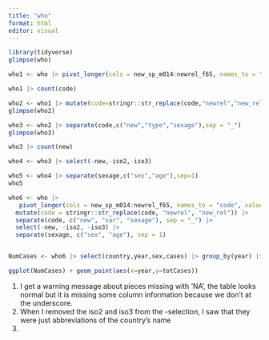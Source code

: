 ```yaml
---
title: "who"
format: html
editor: visual
---
```


```r
library(tidyverse)
glimpse(who)

who1 <- who |> pivot_longer(cols = new_sp_m014:newrel_f65, names_to = "code", values_to="cases",values_drop_na=TRUE)

who1 |> count(code)

who2 <- who1 |> mutate(code=stringr::str_replace(code,"newrel","new_rel"))
glimpse(who2)

who3 <- who2 |> separate(code,c("new","type","sexage"),sep = "_")
glimpse(who3)

who3 |> count(new)

who4 <- who3 |> select(-new,-iso2,-iso3)

who5 <- who4 |> separate(sexage,c("sex","age"),sep=1)
who5

who6 <- who |>
   pivot_longer(cols = new_sp_m014:newrel_f65, names_to = "code", values_to = "cases", values_drop_na = TRUE) |> 
  mutate(code = stringr::str_replace(code, "newrel", "new_rel")) |>
  separate(code, c("new", "var", "sexage"), sep = "_") |> 
  select(-new, -iso2, -iso3) |> 
  separate(sexage, c("sex", "age"), sep = 1)


NumCases <- who6 |> select(country,year,sex,cases) |> group_by(year) |> summarise(totCases = sum(cases))

ggplot(NumCases) + geom_point(aes(x=year,y=totCases))
```

1.  I get a warning message about pieces missing with 'NA', the table looks normal but it is missing some column information because we don't at the underscore.
2.  When I removed the iso2 and iso3 from the -selection, I saw that they were just abbreviations of the country's name
3.  
